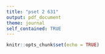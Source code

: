 ```yaml
---
title: "pset 2 631"
output: pdf_document
theme: journal
self_contained: TRUE
---
```


```r
knitr::opts_chunk$set(echo = TRUE)
```



```r


```
  